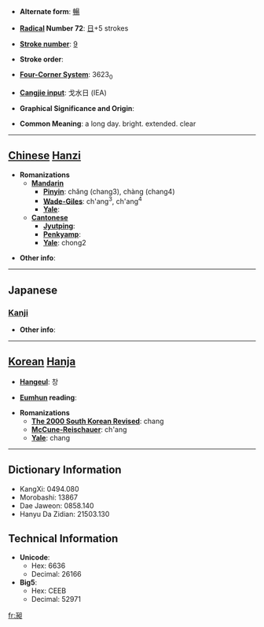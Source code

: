 * '''Alternate form''': [[暢]]

* '''[[Wiktionary:Chinese radical index| Radical]] Number 72''': [[Wiktionary:Chinese radical index 日|日]]+5 strokes

* '''[[Wiktionary:Chinese total strokes index|Stroke number]]''': [[Wiktionary:Chinese total strokes index 9|9]]

* '''Stroke order''': 

* '''[[Wiktionary:Chinese four corner index|Four-Corner System]]''': 3623<sub>0</sub>

* '''[[Wiktionary:Chinese Cangjie index|Cangjie input]]''': 戈水日 (IEA)

* '''Graphical Significance and Origin''': 

* '''Common Meaning''': a long day. bright. extended. clear

----

== [[Chinese]] [[Hanzi]] ==

* '''Romanizations'''
** '''[[Mandarin]]'''
*** '''[[Pinyin]]''': chǎng (chang3), chàng (chang4)
*** '''[[Wade-Giles]]''': ch'ang<sup>3</sup>, ch'ang<sup>4</sup>
*** '''[[Yale]]''': 
** '''[[Cantonese]]'''
*** '''[[Jyutping]]''':
*** '''[[Penkyamp]]''': 
*** '''[[Yale]]''': chong2

* '''Other info''': 

----

==Japanese==
===[[Kanji]]===
{{kanji|on readings=[[ちょう]] (chō)|kun readings=[[ながい]] (nagai), [[とおる]] (tooru), [[のびる]] (nobiru)}}

* '''Other info''':  

----

== [[Korean]] [[Hanja]] ==

* '''[[Hangeul]]''': 창

* '''[[Eumhun]] reading''': 

* '''Romanizations'''
** '''[[The 2000 South Korean Revised Romanization|The 2000 South Korean Revised]]''': chang
** '''[[McCune-Reischauer]]''': ch'ang
** '''[[Yale]]''': chang

----

== Dictionary Information ==

* KangXi: 0494.080
* Morobashi: 13867
* Dae Jaweon: 0858.140
* Hanyu Da Zidian: 21503.130

== Technical Information ==

* '''Unicode''':
** Hex: 6636
** Decimal: 26166
* '''Big5''':
** Hex: CEEB
** Decimal: 52971

[[fr:昶]]